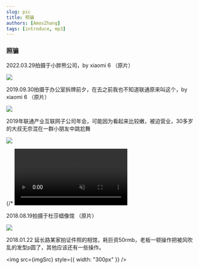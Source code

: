 ```yaml
---
slug: pic
title: 照骗
authors: [AmosZhang]
tags: [introduce, mp3]
---
```


### 照骗

2022.03.29拍摄于小胖熊公司，by xiaomi 6 （原片）

![](/img/img20220329.jpg)

2019.09.30拍摄于办公室拆牌前夕，在去之前我也不知道联通原来叫这个，by xiaomi 6 （原片）

![](/img/img20190930.jpg)

2019年联通产业互联网子公司年会，可能因为看起来比较嫩，被迫营业，30多岁的大叔无奈混在一群小朋友中跳尬舞

![](/img/img201902.jpg)


<div>
    {/* <video muted autoplay src={mp4src} controls width={`${1080/scale}px`} height={`${1920/scale}px`}/> */}
    <V/>
</div>

2018.08.19拍摄于杜莎蜡像馆 （原片）

![](/img/img20180819.png)

2018.01.22 延长路某家拍证件照的相馆，耗巨资50rmb，老板一顿操作把被风吹乱的发型p圆了，其他应该还有一些操作。


<img src={imgSrc} style={{ width: "300px" }} />

